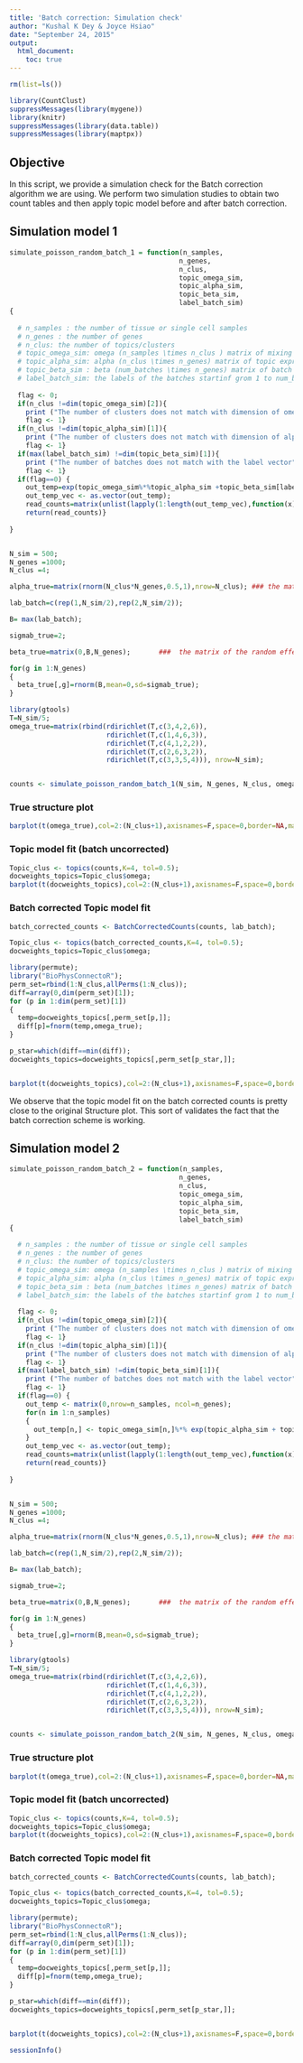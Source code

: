 ```yaml
---
title: 'Batch correction: Simulation check'
author: "Kushal K Dey & Joyce Hsiao"
date: "September 24, 2015"
output: 
  html_document:
    toc: true
---
```


```r
rm(list=ls())
```

```r
library(CountClust)
suppressMessages(library(mygene))
library(knitr)
suppressMessages(library(data.table))
suppressMessages(library(maptpx))
```


## Objective

In this script, we provide a simulation check for the Batch correction algorithm we are using. We perform two simulation studies to obtain two count tables and then apply topic model before and after batch correction. 

## Simulation model 1

```r

simulate_poisson_random_batch_1 = function(n_samples,
                                          n_genes, 
                                          n_clus,
                                          topic_omega_sim,
                                          topic_alpha_sim,
                                          topic_beta_sim,
                                          label_batch_sim)
{
  
  # n_samples : the number of tissue or single cell samples
  # n_genes : the number of genes
  # n_clus: the number of topics/clusters
  # topic_omega_sim: omega (n_samples \times n_clus ) matrix of mixing proportions
  # topic_alpha_sim: alpha (n_clus \times n_genes) matrix of topic expressions
  # topic_beta_sim : beta (num_batches \times n_genes) matrix of batch effects
  # label_batch_sim: the labels of the batches startinf grom 1 to num_batches
  
  flag <- 0;
  if(n_clus !=dim(topic_omega_sim)[2]){
    print ("The number of clusters does not match with dimension of omega matrix");
    flag <- 1}
  if(n_clus !=dim(topic_alpha_sim)[1]){
    print ("The number of clusters does not match with dimension of alpha matrix");
    flag <- 1}
  if(max(label_batch_sim) !=dim(topic_beta_sim)[1]){
    print ("The number of batches does not match with the label vector");
    flag <- 1}
  if(flag==0) {
    out_temp=exp(topic_omega_sim%*%topic_alpha_sim +topic_beta_sim[label_batch_sim,]);
    out_temp_vec <- as.vector(out_temp);
    read_counts=matrix(unlist(lapply(1:length(out_temp_vec),function(x) rpois(1,out_temp_vec[x]))),nrow=n_samples);
    return(read_counts)}
  
}


N_sim = 500;
N_genes =1000;
N_clus =4;

alpha_true=matrix(rnorm(N_clus*N_genes,0.5,1),nrow=N_clus); ### the matrix of fixed effects

lab_batch=c(rep(1,N_sim/2),rep(2,N_sim/2));

B= max(lab_batch);

sigmab_true=2;

beta_true=matrix(0,B,N_genes);       ###  the matrix of the random effect

for(g in 1:N_genes)
{
  beta_true[,g]=rnorm(B,mean=0,sd=sigmab_true);
}

library(gtools)
T=N_sim/5;
omega_true=matrix(rbind(rdirichlet(T,c(3,4,2,6)),
                        rdirichlet(T,c(1,4,6,3)),
                        rdirichlet(T,c(4,1,2,2)),
                        rdirichlet(T,c(2,6,3,2)),
                        rdirichlet(T,c(3,3,5,4))), nrow=N_sim);


counts <- simulate_poisson_random_batch_1(N_sim, N_genes, N_clus, omega_true, alpha_true, beta_true, lab_batch)


```


###  True structure plot

```r

barplot(t(omega_true),col=2:(N_clus+1),axisnames=F,space=0,border=NA,main=paste("No. of clusters=",N_clus),las=1,ylim=c(0,1),cex.axis=1.5,cex.main=1.4)

```


### Topic model fit (batch uncorrected)

```r

Topic_clus <- topics(counts,K=4, tol=0.5);
docweights_topics=Topic_clus$omega;
barplot(t(docweights_topics),col=2:(N_clus+1),axisnames=F,space=0,border=NA,main=paste("No. of clusters=",N_clus),las=1,ylim=c(0,1),cex.axis=1.5,cex.main=1.4)

```

### Batch corrected Topic model fit 

```r

batch_corrected_counts <- BatchCorrectedCounts(counts, lab_batch);

Topic_clus <- topics(batch_corrected_counts,K=4, tol=0.5);
docweights_topics=Topic_clus$omega;

library(permute);
library("BioPhysConnectoR");
perm_set=rbind(1:N_clus,allPerms(1:N_clus));
diff=array(0,dim(perm_set)[1]);
for (p in 1:dim(perm_set)[1])
{
  temp=docweights_topics[,perm_set[p,]];
  diff[p]=fnorm(temp,omega_true);
}

p_star=which(diff==min(diff));
docweights_topics=docweights_topics[,perm_set[p_star,]];


barplot(t(docweights_topics),col=2:(N_clus+1),axisnames=F,space=0,border=NA,main=paste("No. of clusters=",N_clus),las=1,ylim=c(0,1),cex.axis=1.5,cex.main=1.4)

```

We observe that the topic model fit on the batch corrected counts is pretty close to the original Structure plot. This sort of validates the fact that the batch correction scheme is working.

## Simulation model 2

```r

simulate_poisson_random_batch_2 = function(n_samples,
                                          n_genes, 
                                          n_clus,
                                          topic_omega_sim,
                                          topic_alpha_sim,
                                          topic_beta_sim,
                                          label_batch_sim)
{
  
  # n_samples : the number of tissue or single cell samples
  # n_genes : the number of genes
  # n_clus: the number of topics/clusters
  # topic_omega_sim: omega (n_samples \times n_clus ) matrix of mixing proportions
  # topic_alpha_sim: alpha (n_clus \times n_genes) matrix of topic expressions
  # topic_beta_sim : beta (num_batches \times n_genes) matrix of batch effects
  # label_batch_sim: the labels of the batches startinf grom 1 to num_batches
  
  flag <- 0;
  if(n_clus !=dim(topic_omega_sim)[2]){
    print ("The number of clusters does not match with dimension of omega matrix");
    flag <- 1}
  if(n_clus !=dim(topic_alpha_sim)[1]){
    print ("The number of clusters does not match with dimension of alpha matrix");
    flag <- 1}
  if(max(label_batch_sim) !=dim(topic_beta_sim)[1]){
    print ("The number of batches does not match with the label vector");
    flag <- 1}
  if(flag==0) {
    out_temp <- matrix(0,nrow=n_samples, ncol=n_genes);
    for(n in 1:n_samples)
    {
      out_temp[n,] <- topic_omega_sim[n,]%*% exp(topic_alpha_sim + topic_beta_sim[label_batch_sim[n],]);
    }
    out_temp_vec <- as.vector(out_temp);
    read_counts=matrix(unlist(lapply(1:length(out_temp_vec),function(x) rpois(1,out_temp_vec[x]))),nrow=n_samples);
    return(read_counts)}
  
}


N_sim = 500;
N_genes =1000;
N_clus =4;

alpha_true=matrix(rnorm(N_clus*N_genes,0.5,1),nrow=N_clus); ### the matrix of fixed effects

lab_batch=c(rep(1,N_sim/2),rep(2,N_sim/2));

B= max(lab_batch);

sigmab_true=2;

beta_true=matrix(0,B,N_genes);       ###  the matrix of the random effect

for(g in 1:N_genes)
{
  beta_true[,g]=rnorm(B,mean=0,sd=sigmab_true);
}

library(gtools)
T=N_sim/5;
omega_true=matrix(rbind(rdirichlet(T,c(3,4,2,6)),
                        rdirichlet(T,c(1,4,6,3)),
                        rdirichlet(T,c(4,1,2,2)),
                        rdirichlet(T,c(2,6,3,2)),
                        rdirichlet(T,c(3,3,5,4))), nrow=N_sim);


counts <- simulate_poisson_random_batch_2(N_sim, N_genes, N_clus, omega_true, alpha_true, beta_true, lab_batch)


```

###  True structure plot

```r

barplot(t(omega_true),col=2:(N_clus+1),axisnames=F,space=0,border=NA,main=paste("No. of clusters=",N_clus),las=1,ylim=c(0,1),cex.axis=1.5,cex.main=1.4)

```

### Topic model fit (batch uncorrected)

```r

Topic_clus <- topics(counts,K=4, tol=0.5);
docweights_topics=Topic_clus$omega;
barplot(t(docweights_topics),col=2:(N_clus+1),axisnames=F,space=0,border=NA,main=paste("No. of clusters=",N_clus),las=1,ylim=c(0,1),cex.axis=1.5,cex.main=1.4)

```

### Batch corrected Topic model fit 

```r

batch_corrected_counts <- BatchCorrectedCounts(counts, lab_batch);

Topic_clus <- topics(batch_corrected_counts,K=4, tol=0.5);
docweights_topics=Topic_clus$omega;

library(permute);
library("BioPhysConnectoR");
perm_set=rbind(1:N_clus,allPerms(1:N_clus));
diff=array(0,dim(perm_set)[1]);
for (p in 1:dim(perm_set)[1])
{
  temp=docweights_topics[,perm_set[p,]];
  diff[p]=fnorm(temp,omega_true);
}

p_star=which(diff==min(diff));
docweights_topics=docweights_topics[,perm_set[p_star,]];


barplot(t(docweights_topics),col=2:(N_clus+1),axisnames=F,space=0,border=NA,main=paste("No. of clusters=",N_clus),las=1,ylim=c(0,1),cex.axis=1.5,cex.main=1.4)

```


```r
sessionInfo()
```